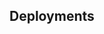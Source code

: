 
## Deployments

<EndpointComponent oldSpec={props.oldSpec} spec={props.spec} updateSpec={props.updateSpec} method="POST" url="/v6/now/deployments" />
<EndpointComponent oldSpec={props.oldSpec} spec={props.spec} updateSpec={props.updateSpec} method="POST" url="/v2/now/files" />
<EndpointComponent oldSpec={props.oldSpec} spec={props.spec} updateSpec={props.updateSpec} method="GET" url="/v3/now/deployments" />
<EndpointComponent oldSpec={props.oldSpec} spec={props.spec} updateSpec={props.updateSpec} method="DELETE" url="/v6/now/deployments/:id" />
<EndpointComponent
oldSpec={props.oldSpec}
  spec={props.spec} updateSpec={props.updateSpec}
  method="GET"
  url="/v5/now/deployments/:id/files"
/>
<EndpointComponent
oldSpec={props.oldSpec}
  spec={props.spec} updateSpec={props.updateSpec}
  method="GET"
  url="/v5/now/deployments/:id/files/:fileId"
/>
<EndpointComponent
oldSpec={props.oldSpec}
  spec={props.spec} updateSpec={props.updateSpec}
  method="GET"
  url="/v5/now/deployments/:id/builds"
/>
